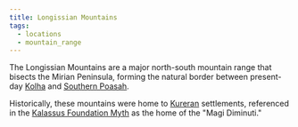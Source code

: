 ```yaml
---
title: Longissian Mountains
tags:
  - locations
  - mountain_range
---
```



The Longissian Mountains are a major north-south mountain range that bisects the
Mirian Peninsula, forming the natural border between present-day
[Kolha](./kolha.mdx) and [Southern Poasah](./southern-poasah.mdx).

Historically, these mountains were home to
[Kureran](../ethnicities/koradin-kurerans.mdx) settlements, referenced in the
[Kalassus Foundation Myth](../world-novelty/kalassus-foundation-myth.mdx) as the
home of the "Magi Diminuti."
